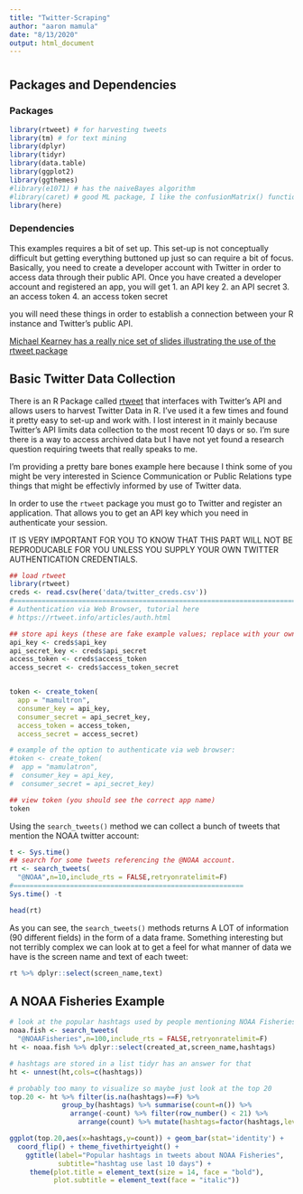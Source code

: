 ```yaml
---
title: "Twitter-Scraping"
author: "aaron mamula"
date: "8/13/2020"
output: html_document
---
```


# {.tabset .tabset-fade .tabset-pills}

## Packages and Dependencies {.tabset}

### Packages

```r
library(rtweet) # for harvesting tweets
library(tm) # for text mining
library(dplyr) 
library(tidyr)
library(data.table)
library(ggplot2)
library(ggthemes)
#library(e1071) # has the naiveBayes algorithm
#library(caret) # good ML package, I like the confusionMatrix() function
library(here)

```

### Dependencies

This examples requires a bit of set up. This set-up is not conceptually difficult but getting everything buttoned up just so can require a bit of focus. Basically, you need to create a developer account with Twitter in order to access data through their public API. Once you have created a developer account and registered an app, you will get 
1. an API key 
2. an API secret
3. an access token
4. an access token secret

you will need these things in order to establish a connection between your R instance and Twitter's public API.

[Michael Kearney has a really nice set of slides illustrating the use of the rtweet package](https://mkearney.github.io/nicar_tworkshop/#1)

## Basic Twitter Data Collection

There is an R Package called [rtweet](https://rtweet.info/) that interfaces with Twitter's API and allows users to harvest Twitter Data in R. I've used it a few times and found it pretty easy to set-up and work with. I lost interest in it mainly because Twitter's API limits data collection to the most recent 10 days or so. I'm sure there is a way to access archived data but I have not yet found a research question requiring tweets that really speaks to me.

I'm providing a pretty bare bones example here because I think some of you might be very interested in Science Communication or Public Relations type things that might be effectivly informed by use of Twitter data.

In order to use the ```rtweet``` package you must go to Twitter and register an application. That allows you to get an API key which you need in authenticate your session.

IT IS VERY IMPORTANT FOR YOU TO KNOW THAT THIS PART WILL NOT BE REPRODUCABLE FOR YOU UNLESS YOU SUPPLY YOUR OWN TWITTER AUTHENTICATION CREDENTIALS.

```r
## load rtweet
library(rtweet)
creds <- read.csv(here('data/twitter_creds.csv'))
#============================================================================
# Authentication via Web Browser, tutorial here
# https://rtweet.info/articles/auth.html

## store api keys (these are fake example values; replace with your own keys)
api_key <- creds$api_key
api_secret_key <- creds$api_secret
access_token <- creds$access_token 
access_secret <- creds$access_token_secret


token <- create_token(
  app = "mamultron",
  consumer_key = api_key,
  consumer_secret = api_secret_key,
  access_token = access_token,
  access_secret = access_secret)

# example of the option to authenticate via web browser:
#token <- create_token(
#  app = "mamulatron",
#  consumer_key = api_key,
#  consumer_secret = api_secret_key)

## view token (you should see the correct app name)
token
```

Using the ```search_tweets()``` method we can collect a bunch of tweets that mention the NOAA twitter account:

```r
t <- Sys.time()
## search for some tweets referencing the @NOAA account.
rt <- search_tweets(
  "@NOAA",n=10,include_rts = FALSE,retryonratelimit=F)
#=========================================================
Sys.time() -t

head(rt)
```

As you can see, the ```search_tweets()``` methods returns A LOT of information (90 different fields) in the form of a data frame. Something interesting but not terribly complex we can look at to get a feel for what manner of data we have is the screen name and text of each tweet:


```r
rt %>% dplyr::select(screen_name,text)
```

## A NOAA Fisheries Example

```r
# look at the popular hashtags used by people mentioning NOAA Fisheries
noaa.fish <- search_tweets(
  "@NOAAFisheries",n=100,include_rts = FALSE,retryonratelimit=F)
ht <- noaa.fish %>% dplyr::select(created_at,screen_name,hashtags)

# hashtags are stored in a list tidyr has an answer for that
ht <- unnest(ht,cols=c(hashtags))

# probably too many to visualize so maybe just look at the top 20
top.20 <- ht %>% filter(is.na(hashtags)==F) %>% 
             group_by(hashtags) %>% summarise(count=n()) %>% 
               arrange(-count) %>% filter(row_number() < 21) %>% 
                 arrange(count) %>% mutate(hashtags=factor(hashtags,levels=hashtags))
```


```r

ggplot(top.20,aes(x=hashtags,y=count)) + geom_bar(stat='identity') + 
  coord_flip() + theme_fivethirtyeight() + 
    ggtitle(label="Popular hashtags in tweets about NOAA Fisheries",
            subtitle="hashtag use last 10 days") +
     theme(plot.title = element_text(size = 14, face = "bold"),
           plot.subtitle = element_text(face = "italic"))
```

